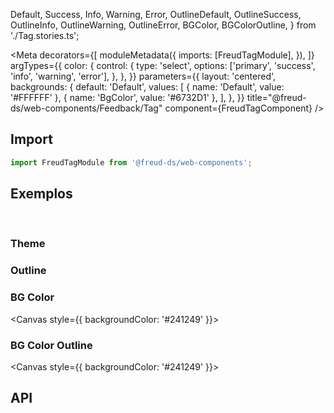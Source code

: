   Default,
  Success,
  Info,
  Warning,
  Error,
  OutlineDefault,
  OutlineSuccess,
  OutlineInfo,
  OutlineWarning,
  OutlineError,
  BGColor,
  BGColorOutline,
} from './Tag.stories.ts';

<Meta
  decorators={[
    moduleMetadata({
      imports: [FreudTagModule],
    }),
  ]}
  argTypes={{
    color: {
      control: {
        type: 'select',
        options: ['primary', 'success', 'info', 'warning', 'error'],
      },
    },
  }}
  parameters={{
    layout: 'centered',
    backgrounds: {
      default: 'Default',
      values: [
        { name: 'Default', value: '#FFFFFF' },
        { name: 'BgColor', value: '#6732D1' },
      ],
    },
  }}
  title="@freud-ds/web-components/Feedback/Tag"
  component={FreudTagComponent}
/>

<FreudHeaderComponent
  title="Tag"
  description="São usados para destacar o status de um item para reconhecimento rápido."
/>

## <a id="importing"></a>Import

```ts
import FreudTagModule from '@freud-ds/web-components';
```

## <a id="exemplos"></a>Exemplos

<br />

### Theme

<Canvas>
  <Story story={Default} />
  <Story story={Success} />
  <Story story={Info} />
  <Story story={Warning} />
  <Story story={Error} />
</Canvas>

### Outline

<Canvas>
  <Story story={OutlineDefault} />
  <Story story={OutlineSuccess} />
  <Story story={OutlineInfo} />
  <Story story={OutlineWarning} />
  <Story story={OutlineError} />
</Canvas>

### BG Color

<Canvas style={{ backgroundColor: '#241249' }}>
  <Story story={BGColor} />
</Canvas>

### BG Color Outline

<Canvas style={{ backgroundColor: '#241249' }}>
  <Story story={BGColorOutline} />
</Canvas>

## <a id="api"></a>API

<ArgsTable of={FreudTagComponent} />
